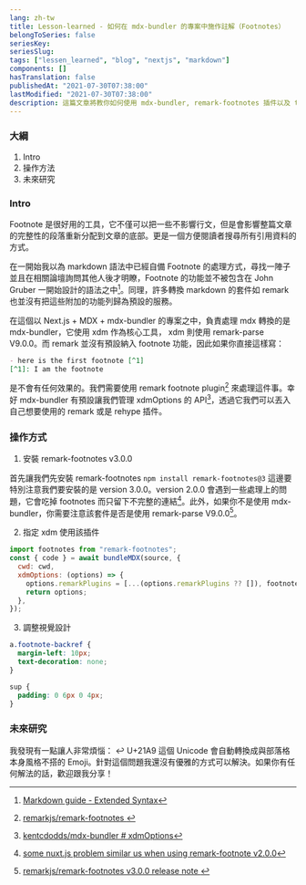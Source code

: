 ```yaml
---
lang: zh-tw
title: Lesson-learned - 如何在 mdx-bundler 的專案中施作註解（Footnotes）
belongToSeries: false
seriesKey: 
seriesSlug:
tags: ["lessen_learned", "blog", "nextjs", "markdown"]
components: []
hasTranslation: false
publishedAt: "2021-07-30T07:38:00"
lastModified: "2021-07-30T07:38:00"
description: 這篇文章將教你如何使用 mdx-bundler, remark-footnotes 插件以及 tailwind css 來施作註記。
---
```


### 大綱

1. Intro
2. 操作方法
3. 未來研究

### Intro

Footnote 是很好用的工具，它不僅可以把一些不影響行文，但是會影響整篇文章的完整性的段落重新分配到文章的底部。更是一個方便閱讀者搜尋所有引用資料的方式。

在一開始我以為 markdown 語法中已經自備 Footnote 的處理方式，尋找一陣子並且在相關論壇詢問其他人後才明瞭，Footnote 的功能並不被包含在 John Gruber 一開始設計的語法之中[^1]。同理，許多轉換 markdown 的套件如 remark 也並沒有把這些附加的功能列歸為預設的服務。

在這個以 Next.js + MDX + mdx-bundler 的專案之中，負責處理 mdx 轉換的是 mdx-bundler，它使用 xdm 作為核心工具， xdm 則使用 remark-parse V9.0.0。而 remark 並沒有預設納入 footnote 功能，因此如果你直接這樣寫：

```md
- here is the first footnote [^1]
[^1]: I am the footnote
```

是不會有任何效果的。我們需要使用 remark footnote plugin[^2] 來處理這件事。幸好 mdx-bundler 有預設讓我們管理 xdmOptions 的 API[^3]，透過它我們可以丟入自己想要使用的 remark 或是 rehype 插件。

### 操作方式

1. 安裝 remark-footnotes v3.0.0

首先讓我們先安裝 remark-footnotes `npm install remark-footnotes@3` 這邊要特別注意我們要安裝的是 version 3.0.0。version 2.0.0 會遇到一些處理上的問題，它會吃掉 footnotes 而只留下不完整的連結[^4]。此外，如果你不是使用 mdx-bundler，你需要注意該套件是否是使用 remark-parse V9.0.0[^5]。

2. 指定 xdm 使用該插件

```js
import footnotes from "remark-footnotes";
const { code } = await bundleMDX(source, {
  cwd: cwd,
  xdmOptions: (options) => {
    options.remarkPlugins = [...(options.remarkPlugins ?? []), footnotes];
    return options;
  },
});
```

3. 調整視覺設計

```css
a.footnote-backref {
  margin-left: 10px;
  text-decoration: none;
}

sup {
  padding: 0 6px 0 4px;
}
```

### 未來研究

我發現有一點讓人非常煩惱： ↩ U+21A9 這個 Unicode 會自動轉換成與部落格本身風格不搭的 Emoji。針對這個問題我還沒有優雅的方式可以解決。如果你有任何解法的話，歡迎跟我分享！

[^1]: [Markdown guide - Extended Syntax](https://www.markdownguide.org/extended-syntax/#overview)
[^2]: [remarkjs/remark-footnotes ](https://github.com/remarkjs/remark-footnotes)
[^3]: [ kentcdodds/mdx-bundler # xdmOptions](https://github.com/kentcdodds/mdx-bundler#xdmoptions)
[^4]: [some nuxt.js problem similar us when using remark-footnote v2.0.0](https://codesandbox.io/s/busy-jennings-vbogj?file=/content/index.md)
[^5]: [remarkjs/remark-footnotes v3.0.0 release note ](https://github.com/remarkjs/remark-footnotes/releases/tag/3.0.0)
